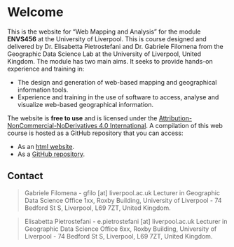 # Welcome {.unnumbered}

This is the website for "Web Mapping and Analysis" for the module **ENVS456** at the University of Liverpool. This is course designed and delivered by Dr. Elisabetta Pietrostefani and Dr. Gabriele Filomena from the Geographic Data Science Lab at the University of Liverpool, United Kingdom.
The module has two main aims. It seeks to provide hands-on experience and training in:

- The design and generation of web-based mapping and geographical information tools. 
- Experience and training in the use of software to access, analyse and visualize web-based geographical information.

The website is **free to use** and is licensed under the [Attribution-NonCommercial-NoDerivatives 4.0 International](https://creativecommons.org/licenses/by-nc-nd/4.0/). A compilation of this web course is hosted as a GitHub repository that you can access:

-   As an [html website](https://gdsl-ul.github.io/wma).
-   As a [GitHub repository](https://github.com/GDSL-UL/wma).

## Contact {.unnumbered}

> Gabriele Filomena - gfilo \[at\] liverpool.ac.uk Lecturer in Geographic Data Science Office 1xx, Roxby Building, University of Liverpool - 74 Bedford St S, Liverpool, L69 7ZT, United Kingdom.

> Elisabetta Pietrostefani - e.pietrostefani \[at\] liverpool.ac.uk Lecturer in Geographic Data Science Office 6xx, Roxby Building, University of Liverpool - 74 Bedford St S, Liverpool, L69 7ZT, United Kingdom.
